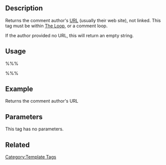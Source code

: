 {{Languages|
{{en|Function Reference/get_comment_author_url}}
{{ja|関数リファレンス/get_comment_author_url}}
}}

== Description ==

Returns the comment author's [[Glossary#URI and URL|URL]] (usually their web site), not linked. This tag must be within [[The Loop]], or a comment loop.

If the author provided no URL, this will return an empty string.

== Usage ==

%%% <?php get_comment_author_url(); ?> %%%

== Example ==

Returns the comment author's URL

 <?php $comment_author = get_comment_author_url(); ?>

== Parameters ==

This tag has no parameters.

== Related ==

{{Tag Comments Tags}}

{{Tag Footer}}

[[Category:Template Tags]]